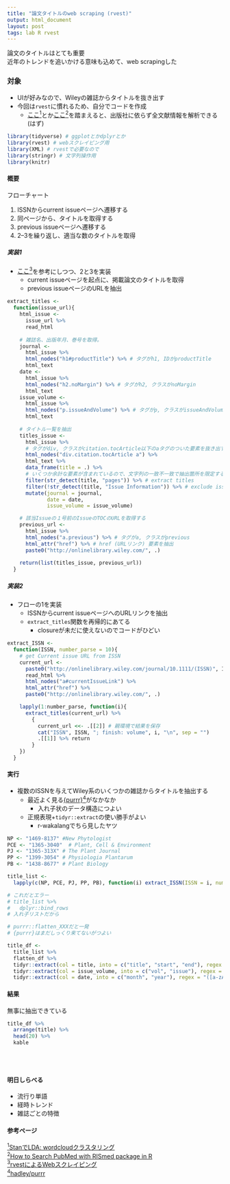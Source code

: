 ```yaml
---
title: "論文タイトルのweb scraping (rvest)"
output: html_document
layout: post
tags: lab R rvest
---
```


論文のタイトルはとても重要  
近年のトレンドを追いかける意味も込めて、web scrapingした  


### 対象

- UIが好みなので、Wileyの雑誌からタイトルを抜き出す  
- 今回は`rvest`に慣れるため、自分でコードを作成  
    - [ここ<sup>1</sup>](https://ytake2.github.io/ldastan/lda.html)とか[ここ<sup>2</sup>](https://www.r-bloggers.com/how-to-search-pubmed-with-rismed-package-in-r/)を踏まえると、出版社に依らず全文献情報を解析できる (はず)  

```r
library(tidyverse) # ggplotとかdplyrとか
library(rvest) # webスクレイピング用
library(XML) # rvestで必要なので
library(stringr) # 文字列操作用
library(knitr)
```


#### 概要

フローチャート

1. ISSNからcurrent issueページへ遷移する
2. 同ページから、タイトルを取得する
3. previous issueページへ遷移する
4. 2--3を繰り返し、適当な数のタイトルを取得


##### 実装1

- [ここ<sup>3</sup>](https://book.mynavi.jp/manatee/detail/id=59386)を参考にしつつ、2と3を実装
    - current issueページを起点に、掲載論文のタイトルを取得  
    - previous issueページのURLを抽出  

```r
extract_titles <-
  function(issue_url){
    html_issue <- 
      issue_url %>%
      read_html
    
    # 雑誌名、出版年月、巻号を取得。
    journal <-
      html_issue %>%
      html_nodes("h1#productTitle") %>% # タグがh1, IDがproductTitle
      html_text
    date <-
      html_issue %>%
      html_nodes("h2.noMargin") %>% # タグがh2, クラスがnoMargin
      html_text
    issue_volume <-
      html_issue %>%
      html_nodes("p.issueAndVolume") %>% # タグがp, クラスがissueAndVolume
      html_text
    
    # タイトル一覧を抽出
    titles_issue <-
      html_issue %>%
      # タグがdiv, クラスがcitation.tocArticle以下のaタグのついた要素を抜き出す
      html_nodes("div.citation.tocArticle a") %>%
      html_text %>%
      data_frame(title = .) %>%
      # いくつか余計な要素が含まれているので、文字列の一致不一致で抽出箇所を限定する
      filter(str_detect(title, "pages")) %>% # extract titles
      filter(!str_detect(title, "Issue Information")) %>% # exclude issue info
      mutate(journal = journal,
             date = date,
             issue_volume = issue_volume)

    # 該当Issueの１号前のIssueのTOCのURLを取得する
    previous_url <-
      html_issue %>%
      html_nodes("a.previous") %>% # タグがa, クラスがprevious
      html_attr("href") %>% # href (URLリンク) 要素を抽出
      paste0("http://onlinelibrary.wiley.com/", .)
    
    return(list(titles_issue, previous_url))
  }
```


##### 実装2

- フローの1を実装
    - ISSNからcurrent issueページへのURLリンクを抽出
    - `extract_titles`関数を再帰的にあてる
        - closureが未だに使えないのでコードがひどい

```r
extract_ISSN <-
  function(ISSN, number_parse = 10){
    # get Current issue URL from ISSN
    current_url <-
      paste0("http://onlinelibrary.wiley.com/journal/10.1111/(ISSN)", ISSN, "/issues") %>%
      read_html %>%
      html_nodes("a#currentIssueLink") %>%
      html_attr("href") %>%
      paste0("http://onlinelibrary.wiley.com/", .)

    lapply(1:number_parse, function(i){
      extract_titles(current_url) %>%
        {
          current_url <<- .[[2]] # 親環境で結果を保存
          cat("ISSN", ISSN, "; finish: volume", i, "\n", sep = "")
          .[[1]] %>% return
        }
    })
  }
```


#### 実行

- 複数のISSNを与えてWiley系のいくつかの雑誌からタイトルを抽出する
    - 最近よく見る[{purrr}<sup>4</sup>](https://github.com/hadley/purrr)がなかなか
        - 入れ子状のデータ構造につよい
    - 正規表現+`tidyr::extract`の使い勝手がよい
        - r-wakalangでちら見したヤツ

```r
NP <- "1469-8137" #New Phytologist
PCE <- "1365-3040"  # Plant, Cell & Environment
PJ <- "1365-313X" # The Plant Journal
PP <- "1399-3054" # Physiologia Plantarum
PB <- "1438-8677" # Plant Biology

title_list <-
  lapply(c(NP, PCE, PJ, PP, PB), function(i) extract_ISSN(ISSN = i, number_parse = 3))

# これだとエラー
# title_list %>%
#   dplyr::bind_rows 
# 入れ子リストだから

# purrr::flatten_XXXだと一発
# {purrr}はまだしっくり来てないがつよい  

title_df <-
  title_list %>%
  flatten_df %>%
  tidyr::extract(col = title, into = c("title", "start", "end"), regex = "(.+)\\(pages(.+[0-9]+)–([0-9]+)") %>% # remove pages
  tidyr::extract(col = issue_volume, into = c("vol", "issue"), regex = "([0-9]+).+([0-9]+)") %>% # separate volume and issue
  tidyr::extract(col = date, into = c("month", "year"), regex = "([a-zA-Z]+).([0-9]+)") # separate month and year
```


#### 結果

無事に抽出できている

```r
title_df %>%
  arrange(title) %>%
  head(20) %>%
  kable 
```

<br>
<br>


#### 明日しらべる

- 流行り単語
- 経時トレンド
- 雑誌ごとの特徴


#### 参考ページ

[<sup>1</sup>StanでLDA: wordcloudクラスタリング](https://ytake2.github.io/ldastan/lda.html)  
[<sup>2</sup>How to Search PubMed with RISmed package in R](https://www.r-bloggers.com/how-to-search-pubmed-with-rismed-package-in-r/)  
[<sup>3</sup>rvestによるWebスクレイピング](https://book.mynavi.jp/manatee/detail/id=59386)  
[<sup>4</sup>hadley/purrr](https://github.com/hadley/purrr)  